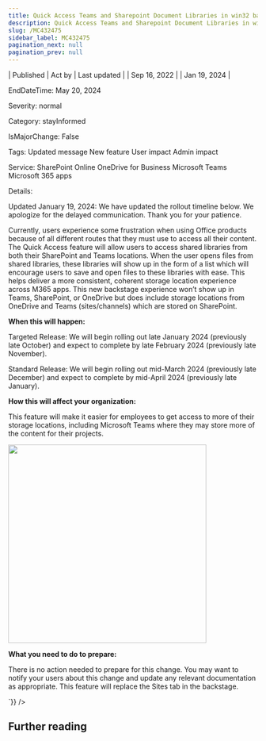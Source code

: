 ```yaml
---
title: Quick Access Teams and Sharepoint Document Libraries in win32 backstage
description: Quick Access Teams and Sharepoint Document Libraries in win32 backstage
slug: /MC432475
sidebar_label: MC432475
pagination_next: null
pagination_prev: null
---
```



| Published | Act by | Last updated |
| Sep 16, 2022 |  | Jan 19, 2024 |

EndDateTime: May 20, 2024

Severity: normal

Category: stayInformed

IsMajorChange: False

Tags: Updated message New feature User impact Admin impact

Service: SharePoint Online OneDrive for Business Microsoft Teams Microsoft 365 apps

Details: 

<div dangerouslySetInnerHTML={{__html:`
<p style="">Updated January 19, 2024: We have updated the rollout timeline below. We apologize for the delayed communication. Thank you for your patience.</p><p style="">Currently, users experience some frustration when using Office products because of all different routes that they must use to access all their content. The Quick Access feature will allow users to access shared libraries from both their SharePoint and Teams locations. When the user opens files from shared libraries, these libraries will show up in the form of a list which will encourage users to save and open files to these libraries with ease. This helps deliver a more consistent, coherent storage location experience across M365 apps. This new backstage experience won’t show up in Teams, SharePoint, or OneDrive but does include storage locations from OneDrive and Teams (sites/channels) which are stored on SharePoint.&nbsp;</p>
<p><b>When this will happen:</b></p><p>Targeted Release: We will begin rolling out late January 2024 (previously late October) and expect to complete by late February 2024 (previously late November).
</p><p>Standard Release: We will begin rolling out mid-March 2024 (previously late December) and expect to complete by mid-April 2024 (previously late January).
</p><p><b>How this will affect your organization:</b><br></p>

<p>This feature will make it easier for employees to get access to more of their storage locations, including Microsoft Teams where they may store more of the content for their projects.</p><p><img src="https://img-prod-cms-rt-microsoft-com.akamaized.net/cms/api/am/imageFileData/RE56A3F?ver=4e3f" style="width: 400px;"><br></p>
<p><b>What you need to do to prepare:</b></p>
<p>There is no action needed to prepare for this change. You may want to notify your users about this change and update any relevant documentation as appropriate. This feature will replace the Sites tab in the backstage.</p>
`}} />

## Further reading
